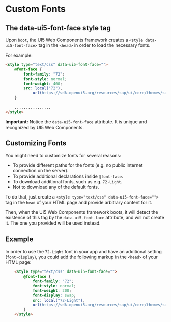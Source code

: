 
<Meta title="Docs/Customizing/Fonts" />

# Custom Fonts

## The data-ui5-font-face style tag

Upon `boot`, the UI5 Web Components framework creates a `<style data-ui5-font-face>` tag in the `<head>` in order to load the necessary fonts.

For example:

```html
<style type="text/css" data-ui5-font-face="">
	@font-face {
		font-family: "72";
		font-style: normal;
		font-weight: 400;
		src: local("72"),
			url(https://sdk.openui5.org/resources/sap/ui/core/themes/sap_fiori_3/fonts/72-Regular.woff2?ui5-webcomponents) format("woff2");
	}
	
	................
</style>
```

**Important:** Notice the `data-ui5-font-face` attribute. It is unique and recognized by UI5 Web Components.

## Customizing Fonts

You might need to customize fonts for several reasons: 
 - To provide different paths for the fonts (e.g. no public internet connection on the server).
 - To provide additional declarations inside `@font-face`.
 - To download additional fonts, such as e.g. `72-Light`.
 - Not to download any of the default fonts.

To do that, just create a `<style type="text/css" data-ui5-font-face="">` tag in the `head` of your HTML page and 
provide arbitrary content for it.

Then, when the UI5 Web Components framework boots, it will detect the existence of this tag by the `data-ui5-font-face`
attribute, and will not create it. The one you provided will be used instead.

## Example

In order to use the `72-Light` font in your app and have an additional setting (`font-display`), you could add the following markup in the `<head>` of your HTML page:

```html
    <style type="text/css" data-ui5-font-face="">
        @font-face {
            font-family: "72";
            font-style: normal;
            font-weight: 200;
            font-display: swap;
            src: local("72-Light"),
            url(https://sdk.openui5.org/resources/sap/ui/core/themes/sap_fiori_3/fonts/72-Light.woff2?ui5-webcomponents) format("woff2");
        }
    </style>
```

<Footer />